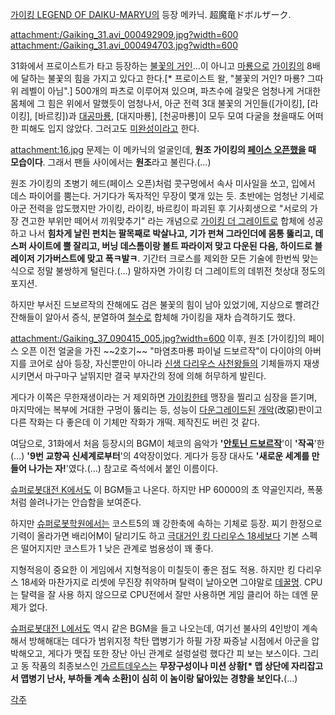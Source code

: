 [[가이킹 LEGEND OF DAIKU-MARYU]]의 등장 메카닉. 超魔竜ドボルザーク.

attachment:/Gaiking_31.avi_000492909.jpg?width=600
attachment:/Gaiking_31.avi_000494703.jpg?width=600

31화에서 프로이스트가 타고 등장하는 [[불꽃의 거인]]...이 아니고 [[마룡]]으로 [[가이킹]]의 8배에 달하는 불꽃의 힘을 가지고 있다고 한다.[* 프로이스트 왈, "불꽃의 거인? 마룡? 그따위 레벨이 아님".] 500개의 파츠로 이루어져 있으며, 파츠수에 걸맞은 엄청나게 거대한 몸체에 그 힘은 위에서 말했듯이 엄청나서, 아군 전력 3대 불꽃의 거인들([가이킹], [라이킹], [바르킹])과 [[대공마룡]], [대지마룡], [천공마룡]이 모두 모여 다굴을 쳤을때도 어떠한 피해도 입지 않았다. 그러고도 [[미완성]]이라고 한다.

attachment:16.jpg
문제는 이 메카닉의 얼굴인데, '''원조 가이킹의 [[페이스 오픈]]했을 때 모습이다'''. 그래서 팬들 사이에서는 '''원조'''라고 불린다.(…)

원조 가이킹의 초병기 헤드(페이스 오픈)처럼 콧구멍에서 속사 미사일을 쏘고, 입에서 데스 파이어를 뿜는다. 거기다가 독자적인 무장이 몇개 있는 듯. 초반에는 엄청난 기세로 아군 전력을 압도했지만 가이킹, 라이킹, 바르킹이 파괴된 후 기사회생으로 "서로의 가장 견고한 부위만 떼어서 끼워맞추기" 라는 개념으로 [[가이킹 더 그레이트]]로 합체에 성공하고 나서 '''힘차게 날린 펀치는 팔목째로 박살나고, 기가 펀쳐 그라인더에 몸통 뚫리고, 데스퍼 사이트에 뿔 잘리고, 버닝 데스톰이랑 볼트 파라이저 맞고 다운된 다음, 하이드로 블레이저 기가버스트에 맞고 폭ㅋ발ㅋ'''. 기간터 크로스를 제외한 모든 기술에 한번씩 맞는 식으로 정말 불쌍하게 털린다.(…) 말하자면 가이킹 더 그레이트의 데뷔전 첫상대 정도의 포지션. 

하지만 부서진 드보르작의 잔해에도 검은 불꽃의 힘이 남아 있었기에, 지상으로 빨려간 잔해들이 알아서 증식, 분열하여 [[철수]]로 합체해 가이킹을 재차 습격하기도 했다.

attachment:/Gaiking_37_090415_005.jpg?width=600
이후, 원조 [가이킹]의 페이스 오픈 이전 얼굴을 가진 ~~2호기~~ "마염초마룡 파이널 드보르작"이 다이야의 아버지를 코어로 삼아 등장, 자신뿐만이 아니라 [[신생 다리우스 사천왕]]들의 기체들까지 재생시키면서 마구마구 날뛰지만 결국 부자간의 정에 의해 허무하게 발린다. 

게다가 이쪽은 무한재생이라는 거 제외하면 [[가이킹]]한테 맹장을 찔리고 심장을 뜯기며, 마지막에는 복부에 거대한 구멍이 뚫리는 등, 성능이 [[다운그레이드]]된 [[개악]](改惡)판이고 다른 작화는 다 좋은데 이 기체만 작화가 개떡. 제작진도 버린 것 같다.

여담으로, 31화에서 처음 등장시의 BGM이 체코의 음악가 ''''[[안토닌 드보르작]]''''이 ''''작곡''''한(…) ''''9번 교향곡 신세계로부터''''의 4악장이었다. 게다가 등장 대사도 ''''새로운 세계를 만들어 나가는 자!''''였다.(…) 참고로 즉석에서 붙인 이름이다.

[[슈퍼로봇대전 K]]에서도 이 BGM들고 나온다. 하지만 HP 60000의 초 약골인지라, 폭풍처럼 쓸려나가는 안습함을 보여준다.

하지만 [[슈퍼로봇학원]]에서는 코스트5의 꽤 강한축에 속하는 기체로 등장. 찌기 한정으로 기력이 올라가면 배리어M이 달리기도 하고 [[극대거인 킹 다리우스 18세]]보다 기본 스펙은 떨어지지만 코스트가 1 낮은 관계로 범용성이 꽤 좋다. 

지형적응이 중요한 이 게임에서 지형적응이 미칠듯이 좋은 점도 적용. 하지만 킹 다리우스 18세와 마찬가지로 리셋에 무진장 취약하며 탈력이 날아오면 그야말로 [[데꿀멍]]. CPU는 탈력을 잘 사용 하지 않으므로 CPU전에서 잘만 사용하면 게임 클리어 하는 데엔 문제가 없다.

[[슈퍼로봇대전 L]]에서도 역시 같은 BGM을 들고 나오는데, 여기선 불사의 4인방이 계속해서 방해해대는 데다가 범위지정 착탄 맵병기가 하필 가장 짜증날 시점에서 아군을 압박해오고, 게다가 맷집 또한 장난 아닌 관계로 설렁설렁 했다간 피 보는 보스이다. 그리고 동 작품의 최종보스인 [[가르트데우스]]는 '''무장구성이나 미션 상황[* 맵 상단에 자리잡고서 맵병기 난사, 부하들 계속 소환]이 심히 이 놈이랑 닮아있는 경향을 보인다.'''(...)

[[각주]]
